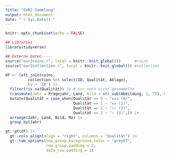 ---
title: "EUR2 Sammlung"
output: html_document
date: "`r Sys.Date()`"
---

```{r setup, include=FALSE}
knitr::opts_chunk$set(echo = FALSE)

## Libraries
library(tidyverse)

## Externe Daten ----
source("eur2coins.r", local = knitr::knit_global())      #coins
source("eur2collection.r", local = knitr::knit_global()) #collection
```

```{r data, echo=FALSE}
df <- left_join(coins,
          collection %>% select(ID, Qualität, Ablage),
          by = 'ID') |>
  filter(!is.na(Qualität)) |> # nur noch nicht gesammelte
  transmute(Jahr = Prägejahr, Land, Bild = str_sub(Abbildung, 1, 75), Mz = Münzzeichen, Qualität) |>
  mutate(Qualität = case_when(Qualität == 0 ~ "★★★ (0)",
                              Qualität == 1 ~ "★★ (1)",
                              Qualität == 2 ~ "✓✓ (2)",
                              Qualität == 3 ~ "✓ (3)",)) |> 
  arrange(Jahr, Land, Bild, Mz) |> 
  group_by(Jahr)
```

```{r table}
gt::gt(df) |> 
  gt::cols_align(align = "right", columns = "Qualität") |> 
  gt::tab_options(row_group.background.color = "grey67",
                  row_group.padding = 2,
                  data_row.padding = 1)
```